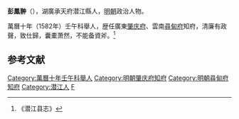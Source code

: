 '''彭鳳翀'''（{{bd|？||？|catIdx=}}），湖廣承天府潜江縣人，[[明朝|明朝]]政治人物。

萬曆十年（1582年）壬午科舉人，歴任廣東[[肇庆府|肇庆府]]、雲南[[尋甸府|尋甸府]]知府，清廉有政聲，致仕歸，囊橐萧然，不能备資斧。<ref>《潜江县志》</ref>

==参考文献==
{{reflist}}

{{DEFAULTSORT:Peng彭}}
[[Category:萬曆十年壬午科舉人|Category:萬曆十年壬午科舉人]]
[[Category:明朝肇庆府知府|Category:明朝肇庆府知府]]
[[Category:明朝尋甸府知府|Category:明朝尋甸府知府]]
[[Category:潜江人|Category:潜江人]]
[[Category:彭姓|F]]